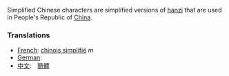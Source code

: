 Simplified Chinese characters are simplified versions of [[hanzi]] that are used in People's Republic of [[China]].

===Translations===
*[[French]]: [[chinois simplifié]] ''m''
*[[German]]:
*[[中文]]:　[[簡體]]